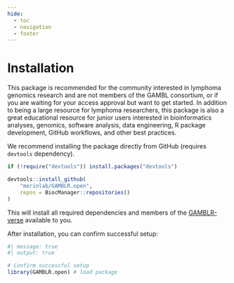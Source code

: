 ```yaml
---
hide:
  - toc
  - navigation
  - footer
---
```


# Installation

This package is recommended for the community interested in lymphoma genomics research and are not members of the GAMBL consortium, or if you are waiting for your access approval but want to get started. In addition to being a large resource for lymphoma researchers, this package is also a great educational resource for junior users interested in bioinformatics analyses, genomics, software analysis, data engineering, R package development, GitHub workflows, and other best practices.

We recommend installing the package directly from GitHub (requires `devtools` dependency).

```r
if (!require("devtools")) install.packages("devtools")

devtools::install_github(
    "morinlab/GAMBLR.open",
    repos = BiocManager::repositories()
)
```

This will install all required dependencies and members of the [GAMBLR-verse](./concepts/GAMBLR_family.html) available to you.


After installation, you can confirm successful setup:
```r
#| message: true
#| output: true

# Confirm successful setup
library(GAMBLR.open) # load package
```
